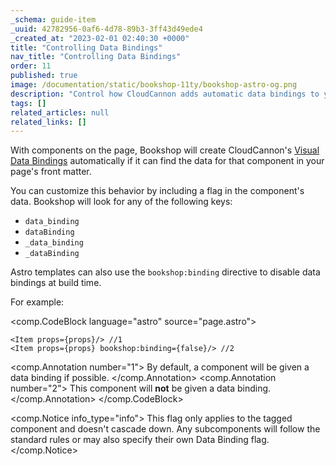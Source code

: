 ```yaml
---
_schema: guide-item
_uuid: 42782956-0af6-4d78-89b3-3ff43d49ede4
_created_at: "2023-02-01 02:40:30 +0000"
title: "Controlling Data Bindings"
nav_title: "Controlling Data Bindings"
order: 11
published: true
image: /documentation/static/bookshop-11ty/bookshop-astro-og.png
description: "Control how CloudCannon adds automatic data bindings to your components"
tags: []
related_articles: null
related_links: []
---
```


With components on the page, Bookshop will create CloudCannon's
[Visual Data Bindings](https://cloudcannon.com/documentation/articles/what-are-visual-data-bindings/) automatically
if it can find the data for that component in your page's front matter.

You can customize this behavior by including a flag in the component's data. Bookshop will look for any of the following keys:

- `data_binding`
- `dataBinding`
- `_data_binding`
- `_dataBinding`

Astro templates can also use the `bookshop:binding` directive to disable data bindings at build time.

For example:

<comp.CodeBlock language="astro" source="page.astro">
```
<Item props={props}/> //1
<Item props={props} bookshop:binding={false}/> //2
```
<comp.Annotation number="1">
  By default, a component will be given a data binding if possible.
</comp.Annotation>
<comp.Annotation number="2">
  This component will **not** be given a data binding.
</comp.Annotation>
</comp.CodeBlock>

<comp.Notice info_type="info">
  This flag only applies to the tagged component and doesn't cascade 
  down. Any subcomponents will follow the standard rules or may also 
  specify their own Data Binding flag.
</comp.Notice>
